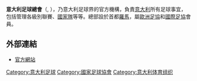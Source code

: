 {{noteTA
|G1=Football 
}}
{{國家足協 |
  Name               = 意大利足球總會|
  Logo               = Federazione Italiana Giuoco Calcio, Logo 2017, 4 stars.svg |
  Founded            = 1898年 |
  FIFA affiliation   = 1905年 |
  Region             = [[歐洲足協|歐洲足協]] |
  Region affiliation = 1954年 |
  President          = [[卡洛·塔韦基奥|卡洛·塔韦基奥]]|
}}
'''意大利足球總會'''（{{lang-it|Federazione Italiana Giuoco Calcio}}, {{lang|it|FIGC}}），乃意大利足球界的官方機構，負責[[意大利|意大利]]所有足球事宜，包括管理各級別聯賽、[[意大利國家足球隊|國家隊]]等等。總部設於首都[[羅馬|羅馬]]，屬[[歐洲足協|歐洲足協]]和[[國際足協|國際足協]]會員。

== 外部連結 ==
*{{it icon}} [http://www.figc.it 官方網站] {{Wayback|url=http://www.figc.it/ |date=20170716201513 }}

{{UEFA成員國家足球協會}}

[[Category:意大利足球|Category:意大利足球]]
[[Category:國家足球協會|Category:國家足球協會]]
[[Category:意大利体育组织|Category:意大利体育组织]]